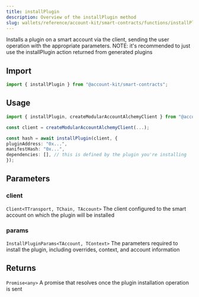```yaml
---
title: installPlugin
description: Overview of the installPlugin method
slug: wallets/reference/account-kit/smart-contracts/functions/installPlugin
---
```




Installs a plugin on a smart account via the client, sending the user operation with the appropriate parameters.
NOTE: it's recommended to just use the installPlugin action returned from generated plugins

## Import

```ts
import { installPlugin } from "@account-kit/smart-contracts";
```

## Usage

```ts
import { installPlugin, createModularAccountAlchemyClient } from "@account-kit/smart-contracts";

const client = createModularAccountAlchemyClient(...);

const hash = await installPlugin(client, {
pluginAddress: "0x...",
manifestHash: "0x...",
dependencies: [], // this is defined by the plugin you're installing
});
```

## Parameters

### client

`Client<TTransport, TChain, TAccount>`
The client configured to the smart account on which the plugin will be installed

### params

`InstallPluginParams<TAccount, TContext>`
The parameters required to install the plugin, including overrides, context, and account information

## Returns

`Promise<any>`
A promise that resolves once the plugin installation operation is sent
